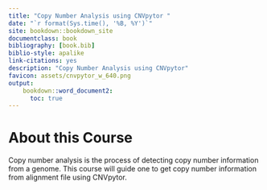```yaml
---
title: "Copy Number Analysis using CNVpytor "
date: "`r format(Sys.time(), '%B, %Y')`"
site: bookdown::bookdown_site
documentclass: book
bibliography: [book.bib]
biblio-style: apalike
link-citations: yes
description: "Copy Number Analysis using CNVpytor"
favicon: assets/cnvpytor_w_640.png
output:
    bookdown::word_document2:
      toc: true
---
```



# About this Course {-}
Copy number analysis is the process of detecting copy number information from a genome. This course will guide one to get copy number information from alignment file using CNVpytor. 